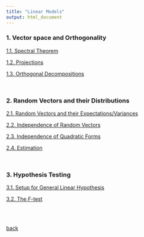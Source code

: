 ```yaml
---
title: "Linear Models"
output: html_document
---
```





### 1. Vector space and Orthogonality

[1.1. Spectral Theorem](./lm/1_1.html)

[1.2. Projections](./lm/1_2.html)

[1.3. Orthogonal Decompositions](./lm/1_3.html)

&nbsp;

### 2. Random Vectors and their Distributions

[2.1. Random Vectors and their Expectations/Variances ](./lm/2_1.html)

[2.2. Independence of Random Vectors](./lm/2_2.html)

[2.3. Independence of Quadratic Forms](./lm/2_3.html)

[2.4. Estimation](./lm/2_4.html)

&nbsp;

### 3. Hypothesis Testing

[3.1. Setup for General Linear Hypothesis](./lm/3_1.html)

[3.2. The $F$-test](./lm/3_2.html)


<br>
<br>

[back](./index.html)


